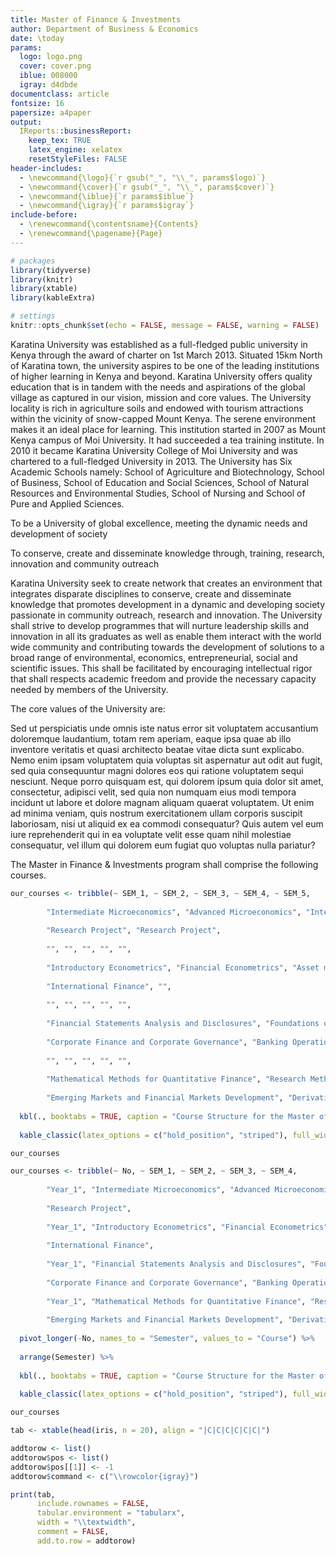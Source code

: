 ```yaml
---
title: Master of Finance & Investments
author: Department of Business & Economics
date: \today
params:
  logo: logo.png
  cover: cover.png
  iblue: 008000
  igray: d4dbde
documentclass: article
fontsize: 16
papersize: a4paper
output: 
  IReports::businessReport:
    keep_tex: TRUE
    latex_engine: xelatex
    resetStyleFiles: FALSE
header-includes: 
  - \newcommand{\logo}{`r gsub("_", "\\_", params$logo)`}
  - \newcommand{\cover}{`r gsub("_", "\\_", params$cover)`}
  - \newcommand{\iblue}{`r params$iblue`}
  - \newcommand{\igray}{`r params$igray`}
include-before:
  - \renewcommand{\contentsname}{Contents}
  - \renewcommand{\pagename}{Page}
---
```




```r
# packages
library(tidyverse)
library(knitr)
library(xtable)
library(kableExtra)

# settings
knitr::opts_chunk$set(echo = FALSE, message = FALSE, warning = FALSE)
```

\maketitle
\tableofcontents
\addcontentsline{toc}{section}{Contents}
\clearpage


\section{INTRODUCTION}

\subsection{Background Information}

Karatina University was established as a full-fledged public university in Kenya through the award of charter on 1st March 2013. Situated 15km North of Karatina town, the university aspires to be one of the leading institutions of higher learning in Kenya and beyond. Karatina University offers quality education that is in tandem with the needs and aspirations of the global village as captured in our vision, mission and core values. The University locality is rich in agriculture soils and endowed with tourism attractions within the vicinity of snow-capped Mount Kenya. The serene environment makes it an ideal place for learning. This institution started in 2007 as Mount Kenya campus of Moi University. It had succeeded a tea training institute. In 2010 it became Karatina University College of Moi University and was chartered to a full-fledged University in 2013. The University has Six Academic Schools namely: School of Agriculture and Biotechnology, School of Business, School of Education and Social Sciences, School of Natural Resources and Environmental Studies, School of Nursing and School of Pure and Applied Sciences.

\section{STATEMENT OF THE FUNDAMENTAL VALUES OF THE UNIVERSITY}

\subsection{Vision}

To be a University of global excellence, meeting the dynamic needs and development of society

\subsection{Mission}
To conserve, create and disseminate knowledge through, training, research, innovation and community outreach

\subsection{Philosophy of the University}
Karatina University seek to create network that creates an environment that integrates disparate disciplines to conserve, create and disseminate knowledge that promotes development in a dynamic and developing society passionate in community outreach, research and innovation.  The University shall strive to develop programmes that will nurture leadership skills and innovation in all its graduates as well as enable them interact with the world wide community and contributing towards the development of solutions to a broad range of environmental, economics, entrepreneurial, social and scientific issues. This shall be facilitated by encouraging intellectual rigor that shall respects academic freedom and provide the necessary capacity needed by members of the University.

\subsection{Core Values}
The core values of the University are:

\begin{center}

Equity

Teamwork

Meritocracy

Academic Freedom

Accountability

Excellence

Probity

\end{center}


\section{First Section}
Sed ut perspiciatis unde omnis iste natus error sit voluptatem accusantium doloremque laudantium, totam rem aperiam, eaque ipsa quae ab illo inventore veritatis et quasi architecto beatae vitae dicta sunt explicabo. Nemo enim ipsam voluptatem quia voluptas sit aspernatur aut odit aut fugit, sed quia consequuntur magni dolores eos qui ratione voluptatem sequi nesciunt. Neque porro quisquam est, qui dolorem ipsum quia dolor sit amet, consectetur, adipisci velit, sed quia non numquam eius modi tempora incidunt ut labore et dolore magnam aliquam quaerat voluptatem. Ut enim ad minima veniam, quis nostrum exercitationem ullam corporis suscipit laboriosam, nisi ut aliquid ex ea commodi consequatur? Quis autem vel eum iure reprehenderit qui in ea voluptate velit esse quam nihil molestiae consequatur, vel illum qui dolorem eum fugiat quo voluptas nulla pariatur?

\subsection{Course Overview}

The Master in Finance & Investments program shall comprise the following courses. 


```r
our_courses <- tribble(~ SEM_1, ~ SEM_2, ~ SEM_3, ~ SEM_4, ~ SEM_5,
        
        "Intermediate Microeconomics", "Advanced Microeconomics", "Intermediate Macroeconomics", 
        
        "Research Project", "Research Project", 
        
        "", "", "", "", "",
        
        "Introductory Econometrics", "Financial Econometrics", "Asset management and portfolio formation", 
        
        "International Finance", "",
        
        "", "", "", "", "",
        
        "Financial Statements Analysis and Disclosures", "Foundations of Finance", 
        
        "Corporate Finance and Corporate Governance", "Banking Operations and Financial Institutions Management", "",
        
        "", "", "", "", "",
        
        "Mathematical Methods for Quantitative Finance", "Research Methods", 
        
        "Emerging Markets and Financial Markets Development", "Derivatives", "") %>% 
  
  kbl(., booktabs = TRUE, caption = "Course Structure for the Master of Finance Program") %>% 
  
  kable_classic(latex_options = c("hold_position", "striped"), full_width = TRUE)

our_courses
```



```r
our_courses <- tribble(~ No, ~ SEM_1, ~ SEM_2, ~ SEM_3, ~ SEM_4,
        
        "Year_1", "Intermediate Microeconomics", "Advanced Microeconomics", "Intermediate Macroeconomics", 
        
        "Research Project", 
        
        "Year_1", "Introductory Econometrics", "Financial Econometrics", "Asset management and portfolio formation", 
        
        "International Finance", 
        
        "Year_1", "Financial Statements Analysis and Disclosures", "Foundations of Finance", 
        
        "Corporate Finance and Corporate Governance", "Banking Operations and Financial Institutions Management",
        
        "Year_1", "Mathematical Methods for Quantitative Finance", "Research Methods", 
        
        "Emerging Markets and Financial Markets Development", "Derivatives") %>% 
  
  pivot_longer(-No, names_to = "Semester", values_to = "Course") %>% 
  
  arrange(Semester) %>% 
  
  kbl(., booktabs = TRUE, caption = "Course Structure for the Master of Finance Program") %>% 
  
  kable_classic(latex_options = c("hold_position", "striped"), full_width = TRUE)

our_courses
```

\section{Second Section}

```r
tab <- xtable(head(iris, n = 20), align = "|C|C|C|C|C|C|")

addtorow <- list()
addtorow$pos <- list()
addtorow$pos[[1]] <- -1
addtorow$command <- c("\\rowcolor{igray}")

print(tab,
      include.rownames = FALSE,
      tabular.environment = "tabularx",
      width = "\\textwidth",
      comment = FALSE,
      add.to.row = addtorow)
```

